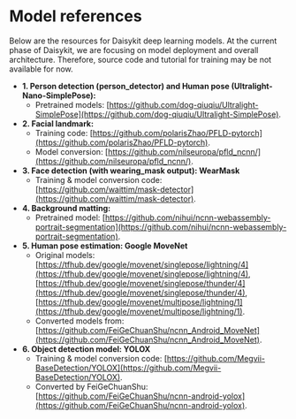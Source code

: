 # Model references

Below are the resources for Daisykit deep learning models. At the current phase of Daisykit, we are focusing on model deployment and overall architecture. Therefore, source code and tutorial for training may be not available for now.

- **1. Person detection (person_detector) and Human pose (Ultralight-Nano-SimplePose):**
    + Pretrained models: [https://github.com/dog-qiuqiu/Ultralight-SimplePose](https://github.com/dog-qiuqiu/Ultralight-SimplePose).
- **2. Facial landmark:**
    + Training code: [https://github.com/polarisZhao/PFLD-pytorch](https://github.com/polarisZhao/PFLD-pytorch).
    + Model conversion: [https://github.com/nilseuropa/pfld_ncnn/](https://github.com/nilseuropa/pfld_ncnn/).
- **3. Face detection (with wearing_mask output): WearMask**
    + Training & model conversion code: [https://github.com/waittim/mask-detector](https://github.com/waittim/mask-detector).
- **4. Background matting:**
    + Pretrained model: [https://github.com/nihui/ncnn-webassembly-portrait-segmentation](https://github.com/nihui/ncnn-webassembly-portrait-segmentation).
- **5. Human pose estimation: Google MoveNet**
    + Original models: [https://tfhub.dev/google/movenet/singlepose/lightning/4](https://tfhub.dev/google/movenet/singlepose/lightning/4), [https://tfhub.dev/google/movenet/singlepose/thunder/4](https://tfhub.dev/google/movenet/singlepose/thunder/4), [https://tfhub.dev/google/movenet/multipose/lightning/1](https://tfhub.dev/google/movenet/multipose/lightning/1).
    + Converted models from: [https://github.com/FeiGeChuanShu/ncnn_Android_MoveNet](https://github.com/FeiGeChuanShu/ncnn_Android_MoveNet).
- **6. Object detection model: YOLOX**
    + Training & model conversion code: [https://github.com/Megvii-BaseDetection/YOLOX](https://github.com/Megvii-BaseDetection/YOLOX).
    + Converted by FeiGeChuanShu: [https://github.com/FeiGeChuanShu/ncnn-android-yolox](https://github.com/FeiGeChuanShu/ncnn-android-yolox).
